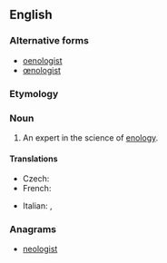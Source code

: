 ==English==

===Alternative forms===
* [[oenologist]]
* [[œnologist]] {{qualifier|archaic}}

===Etymology===
{{confix|eno|logist}}

===Noun===
{{en-noun}}

# An expert in the science of [[enology]].

====Translations====
{{trans-top|an expert in the science of enology}}
* Czech: {{t-|cs|enolog}}
* French: {{t+|fr|œnologue|m|f}}
{{trans-mid}}
* Italian: {{t+|it|enologo|m}}, {{t-|it|enologa|f}}
{{trans-bottom}}

===Anagrams===
* [[neologist#English|neologist]]